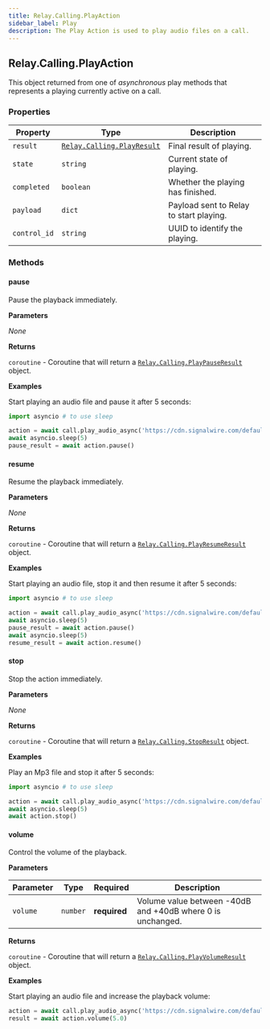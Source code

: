 ```yaml
---
title: Relay.Calling.PlayAction
sidebar_label: Play
description: The Play Action is used to play audio files on a call.
---
```


[relay-calling-playresult]: /sdks/reference/realtime-sdk/v2/sdks/python/calling/results/play-result
[relay-calling-playpauseresult]: /sdks/reference/realtime-sdk/v2/sdks/python/calling/results/play-pause-result
[relay-calling-playresumeresult]: /sdks/reference/realtime-sdk/v2/sdks/python/calling/results/play-resume-result
[relay-calling-stopresult]: /sdks/reference/realtime-sdk/v2/sdks/python/calling/results/stop-result
[relay-calling-playvolumeresult]: /sdks/reference/realtime-sdk/v2/sdks/python/calling/results/play-volume-result

## Relay.Calling.PlayAction

This object returned from one of _asynchronous_ play methods that represents a playing currently active on a call.

### Properties

| Property | Type | Description |
| -------- | ---- | ----------- |
| `result` | [`Relay.Calling.PlayResult`][relay-calling-playresult] | Final result of playing. |
| `state` | `string` | Current state of playing. |
| `completed` | `boolean` | Whether the playing has finished. |
| `payload` | `dict` | Payload sent to Relay to start playing. |
| `control_id` | `string` | UUID to identify the playing. |

### Methods

#### pause

Pause the playback immediately.

**Parameters**

_None_

**Returns**

`coroutine` - Coroutine that will return a [`Relay.Calling.PlayPauseResult`][relay-calling-playpauseresult] object.

**Examples**

Start playing an audio file and pause it after 5 seconds:

```python
import asyncio # to use sleep

action = await call.play_audio_async('https://cdn.signalwire.com/default-music/welcome.mp3')
await asyncio.sleep(5)
pause_result = await action.pause()
```

#### resume

Resume the playback immediately.

**Parameters**

_None_

**Returns**

`coroutine` - Coroutine that will return a [`Relay.Calling.PlayResumeResult`][relay-calling-playresumeresult] object.

**Examples**

Start playing an audio file, stop it and then resume it after 5 seconds:

```python
import asyncio # to use sleep

action = await call.play_audio_async('https://cdn.signalwire.com/default-music/welcome.mp3')
await asyncio.sleep(5)
pause_result = await action.pause()
await asyncio.sleep(5)
resume_result = await action.resume()
```

#### stop

Stop the action immediately.

**Parameters**

_None_

**Returns**

`coroutine` - Coroutine that will return a [`Relay.Calling.StopResult`][relay-calling-stopresult] object.

**Examples**

Play an Mp3 file and stop it after 5 seconds:

```python
import asyncio # to use sleep

action = await call.play_audio_async('https://cdn.signalwire.com/default-music/welcome.mp3')
await asyncio.sleep(5)
await action.stop()
```

#### volume

Control the volume of the playback.

**Parameters**

| Parameter | Type | Required | Description |
| --------- | ---- | -------- | ----------- |
| `volume` | `number` | **required** | Volume value between -40dB and +40dB where 0 is unchanged. |

**Returns**

`coroutine` - Coroutine that will return a [`Relay.Calling.PlayVolumeResult`][relay-calling-playvolumeresult] object.

**Examples**

Start playing an audio file and increase the playback volume:

```python
action = await call.play_audio_async('https://cdn.signalwire.com/default-music/welcome.mp3')
result = await action.volume(5.0)
```